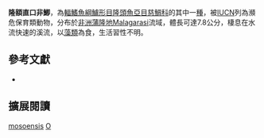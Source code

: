{{Speciesbox
| name = 隆額直口非鯽
| status = EN
| status_system = IUCN3.1
| image = 
| image_width = 260px
| image_caption = 
| genus = Orthochromis
| species = mosoensis
| authority = [[De_Vos_&_Seegers|De Vos & Seegers]], 1998
| synonyms = 
}}
'''隆額直口非鯽'''，為[[輻鰭魚綱|輻鰭魚綱]][[鱸形目|鱸形目]][[隆頭魚亞目|隆頭魚亞目]][[慈鯛科|慈鯛科]]的其中一[[種|種]]，被[[IUCN|IUCN]]列為瀕危保育類動物，分布於[[非洲|非洲]][[蒲隆地|蒲隆地]]Malagarasi流域，體長可達7.8公分，棲息在水流快速的溪流，以[[藻類|藻類]]為食，生活習性不明。

== 參考文獻 ==
*{{FishBase_species|genus=Orthochromis|species=mosoensis|year=2013|month=4}}

== 擴展閱讀 ==
{{refbegin}}
{{wikispecies-inline|Orthochromis mosoensis|隆額直口非鯽}}
{{refend}}
{{Taxonbar|from=Q3317957}}

[[Category:直口非鯽屬|mosoensis]]
[[Category:1998年描述的魚類|O]]


{{鱸形目小作品}}